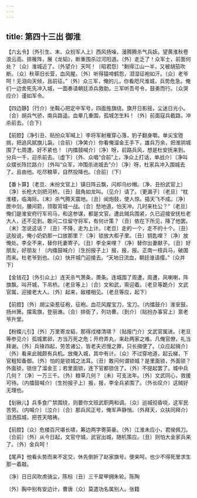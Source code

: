 ```yaml
---
---
---
```

title: 第四十三出 御淮
---

【六幺令】〔外引生、末、众扮军人上〕西风扬噪，漫腾腾杀气兵妖。望黄淮秋卷浪云高。排雁阵，展《龙韬》，断重围杀过河阳道。〔外〕走乏了！众军士，前面何处？〔众〕淮城近了。〔外望介〕天呵！〔昭君怨〕“剩得江山一半，又被胡笳吹断。〔众〕秋草旧长营，血风腥。〔外〕听得猿啼鹤怨，泪湿征袍如汗。〔众〕老爷呵！无泪向天倾，且前征。”〔外〕众三军，俺的儿，你看咫尺淮城，兵势危急。俺们一边舍死先冲入城，一面奏请朝廷添兵救助。三军听吾号令，鼓勇而行。〔众哭应介〕谨如军令。

【四边静】〔行介〕坐鞍心把定中军号，四面旌旗绕。旗开日影摇，尘迷日光小。〔合〕胡兵气骄，南兵路遥。血晕几重围，孤城怎生料！〔外〕前面寇兵截路，冲杀前去。〔合下〕

【前腔】〔净引丑、贴扮众军喊上〕李将军射雁穿心落，豹子翻身嚼。单尖宝镫挑，把追风腻旗儿袅。〔合前〕〔净笑介〕你看俺溜金王手下，雄兵万余，把淮阴城围了七周遭。好不紧也！〔内擂鼓喊介〕〔净〕呀，前路兵风，想是杜安抚来到。分兵一千，迎杀前去。〔虚下〕〔外、众唱“合前”上，净众上打话，单战介〕〔净叫众摆长阵拦路介〕〔外叫“众军，冲围杀进城去”介〕〔净〕呀，杜家兵冲入围城去了。且由他。吃尽粮草，自然投降也。〔合前〕〔下〕

【番卜算】〔老旦、末扮文官上〕镇日阵云飘，闪却乌纱帽。〔净、丑扮武官上〕〔净〕长枪大剑把河桥。〔丑〕鼓角如龙叫。〔见介〕请了。〔更漏子〕〔老旦〕“枕淮楼，临海际。〔末〕杀气腾天震地。〔丑〕闻炮鼓，使人惊。插天飞不成。〔净〕匣中剑，腰间箭，领取背城一战。〔合〕愁地道，怕天冲。几时来杜公？”〔老旦〕俺们是淮安府行军司马，和这参谋，都是文官。遭此贼兵围紧，久已迎接安抚杜老大人，还不见到。敢问二位留守将军，有何计策？〔丑〕依在下所见，降了他罢。〔末〕怎说这话？〔丑〕不降，走为上计。〔老旦〕走的一个，走不的十个。〔丑〕这般说，俺小奶奶那一口放那里？〔净〕锁放大柜子里。〔丑〕钥匙哩？〔净〕放俺处。李全不来，替你托妻寄子。〔丑〕李全来哩？〔净〕替你出妻献子。〔丑〕好朋友，好朋友！〔内擂鼓喊介〕〔生扮报子上〕报，报，报。正南一枝兵马，破围而来。杜老爷到也。〔众〕快开城门迎接去。“天地日流血，朝廷谁请缨。”〔众并下〕

【金钱花】〔外引众上〕连天杀气萧条，萧条。连城围了周遭，周遭，风喇喇，阵旗飘。叫开城，下吊桥。〔老旦等上〕〔合〕文和武，索迎着。〔老旦等跪介〕文武官属，迎接老大人。〔外〕起来，敌楼相见。〔老旦等应，起下〕

【前腔】〔外〕胡尘染惹征袍，征袍。血花风腥宝刀，宝刀。〔内擂鼓介〕淮安鼓，扬州箫。摆鸾旗，登丽谯。〔合〕排衙了，列功曹。〔到介〕〔贴扮办事官上〕禀老爷升堂。

【粉蝶儿引】〔外〕万里寄龙韬，那得戍楼清啸？〔贴报门介〕文武官属进。〔老旦等参见介〕孤城累卵，方当万死之危；开府弄丸，来赴两家之难。凡俺官僚，礼当拜谢。〔外〕兵锋四起，劳苦诸公，皆老夫迟慢之罪，只长揖便了。〔众应起揖介〕〔外〕看来此贼颇有兵机。放俺入城，其中有计。〔众〕不过穿地道，起云梯，下官粗知备御。〔外〕怕的是锁城之法耳。〔丑〕敢问何谓锁城？是里面锁，外面锁？外面锁，锁住了溜金王；若里面锁，连下官都锁住了。〔外〕不提起罢了。城中兵几何？〔净〕一万三千。〔外〕粮草几何？〔未〕可支法年。〔外〕文武同心，救援可待。〔内擂鼓喊介〕〔生扮报子上〕报，报，李全兵紧围了。〔外长叹介〕这贼好无理也。

【刬锹儿】兵多食广禁围绕，则要你文班武职两和调。〔众〕巡城彻昏哓，这军民苦劳。〔内喊介〕〔泣介〕〔合〕那兵风正号，俺军声静悄。〔外拜天，众扶同拜介〕泪洒孤城，把苍天暗祷。

【前腔】〔众〕危楼百尺堪长啸，筹边两字寄英豪。〔外〕江淮未应小，君侯佩刀。〔合前〕〔外〕从今日起，文官守城，武官出城，随机策应。〔丑〕则怕大金家兵来了。〔外〕金兵呵！

【尾声】他看头势而来不定交，休先倒折了赵家旗号。便来呵，也少不得死里求生那一着敲。

〔净〕日日风吹虏骑尘，陈标〔丑〕三千犀甲拥朱轮。陈陶

〔外〕胸中别有安边计，曹唐〔众〕莫遣功名属别人。张籍


